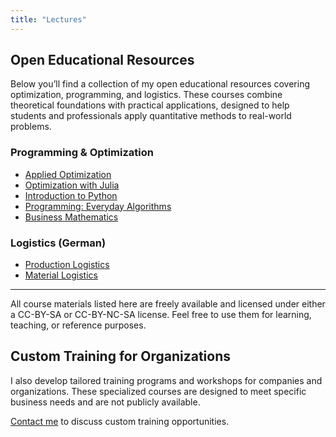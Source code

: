 ```yaml
---
title: "Lectures"
---
```


## Open Educational Resources

Below you'll find a collection of my open educational resources covering optimization, programming, and logistics. These courses combine theoretical foundations with practical applications, designed to help students and professionals apply quantitative methods to real-world problems.

### Programming & Optimization

- [Applied Optimization](https://beyondsimulations.github.io/Applied-Optimization/)
- [Optimization with Julia](https://beyondsimulations.github.io/Optimization-with-Julia/)
- [Introduction to Python](https://beyondsimulations.github.io/Introduction-to-Python/)
- [Programming: Everyday Algorithms](https://beyondsimulations.github.io/Programming-Everyday-Decisions/)
- [Business Mathematics](https://beyondsimulations.github.io/Mathematics/)

### Logistics (German)

- [Production Logistics](https://beyondsimulations.github.io/Produktionswirtschaft/)
- [Material Logistics](https://beyondsimulations.github.io/Materiallogistik/)

---

All course materials listed here are freely available and licensed under either a CC-BY-SA or CC-BY-NC-SA license. Feel free to use them for learning, teaching, or reference purposes.

## Custom Training for Organizations

I also develop tailored training programs and workshops for companies and organizations. These specialized courses are designed to meet specific business needs and are not publicly available.

[Contact me](mailto:vlcek@beyondsimulations.com) to discuss custom training opportunities.
